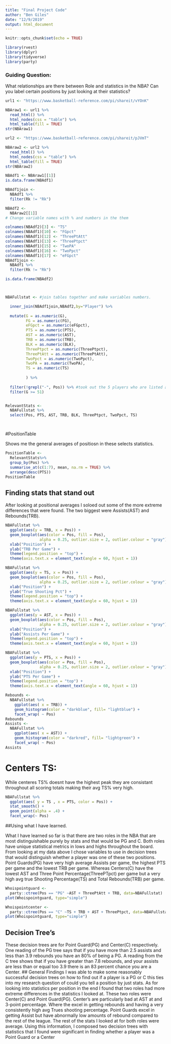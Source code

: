 ```yaml
---
title: "Final Project Code"
author: "Ben Giles"
date: "12/9/2019"
output: html_document
---
```


```r
knitr::opts_chunk$set(echo = TRUE)
```

```r
library(rvest)
library(dplyr)
library(tidyverse)
library(party)
```
### Guiding Question:
What relationships are there between Role and statistics in the NBA? Can you label certain positions by just looking at their statistics?


```r
url1 <- "https://www.basketball-reference.com/pi/shareit/vYOnK"

NBAraw1 <- url1 %>%
  read_html() %>%
  html_nodes(css = "table") %>%
  html_table(fill = TRUE)
str(NBAraw1)

url2 <- "https://www.basketball-reference.com/pi/shareit/pJVmT"

NBAraw2 <- url2 %>%
  read_html() %>%
  html_nodes(css = "table") %>%
  html_table(fill = TRUE)
str(NBAraw2)

```
```r
NBAdf1 <- NBAraw1[[1]]
is.data.frame(NBAdf1)

NBAdf1join <-
  NBAdf1 %>%
  filter(Rk != "Rk")

NBAdf2 <- 
  NBAraw2[[1]]
# Change variable names with % and numbers in the them 

colnames(NBAdf2)[3] <- "TS"
colnames(NBAdf1)[10] <- "FGpct"
colnames(NBAdf1)[12] <- "ThreePtAtt"
colnames(NBAdf1)[13] <- "ThreePtpct"
colnames(NBAdf1)[15] <- "TwoPA"
colnames(NBAdf1)[16] <- "TwoPpct"
colnames(NBAdf1)[17] <- "eFGpct"
NBAdf1join <-
  NBAdf1 %>%
  filter(Rk != "Rk")

is.data.frame(NBAdf2)



NBAFullstat <- #join tables together and make variables numbers. 

  inner_join(NBAdf1join,NBAdf2,by="Player") %>%
  
  mutate(G = as.numeric(G),
         FG = as.numeric(FG),
         eFGpct = as.numeric(eFGpct),
         PTS = as.numeric(PTS),
         AST = as.numeric(AST),
         TRB = as.numeric(TRB),
         BLK = as.numeric(BLK),
         ThreePtpct = as.numeric(ThreePtpct),
         ThreePtAtt = as.numeric(ThreePtAtt),
         TwoPpct = as.numeric(TwoPpct),
         TwoPA = as.numeric(TwoPA),
         TS = as.numeric(TS)
         
         ) %>%
  
  filter(!grepl("-", Pos)) %>% #took out the 5 players who are listed at 2 positions because there is no way fairly assign a position to a player who plays two positions. This would skew averages and make data less consistant so they were taken out.  
  filter(G >= 51) 


RelevantStats <-
  NBAFullstat %>%
  select(Pos, PTS, AST, TRB, BLK, ThreePtpct, TwoPpct, TS)




```
#PositionTable

Shows me the general averages of positiosn in these selects statistics. 
```r
PositionTable <-
  RelevantStats%>%
  group_by(Pos) %>%
  summarise_at(c(1:7), mean, na.rm = TRUE) %>%
  arrange(desc(PTS))
PositionTable
```

## Finding stats that stand out 

After looking at positional averages I soloed out some of the more extreme differences that were found. The two biggest were Assists(AST) and Rebounds(TRB).

```R
NBAFullstat %>%
  ggplot(aes(y = TRB, x = Pos)) + 
  geom_boxplot(aes(color = Pos, fill = Pos), 
               alpha = 0.25, outlier.size = 2, outlier.colour = "gray") + 
  xlab("Position") + 
  ylab("TRB Per Game") + 
  theme(legend.position = "top") +  
  theme(axis.text.x = element_text(angle = 60, hjust = 1))

NBAFullstat %>%
  ggplot(aes(y = TS, x = Pos)) + 
  geom_boxplot(aes(color = Pos, fill = Pos), 
               alpha = 0.25, outlier.size = 2, outlier.colour = "gray") + 
  xlab("Position") + 
  ylab("True Shooting Pct") + 
  theme(legend.position = "top") +  
  theme(axis.text.x = element_text(angle = 60, hjust = 1))
```
```R
NBAFullstat %>%
  ggplot(aes(y = AST, x = Pos)) + 
  geom_boxplot(aes(color = Pos, fill = Pos), 
               alpha = 0.25, outlier.size = 2, outlier.colour = "gray") + 
  xlab("Position") + 
  ylab("Assists Per Game") + 
  theme(legend.position = "top") +  
  theme(axis.text.x = element_text(angle = 60, hjust = 1))
```
```r
NBAFullstat %>%
  ggplot(aes(y = PTS, x = Pos)) + 
  geom_boxplot(aes(color = Pos, fill = Pos), 
               alpha = 0.25, outlier.size = 2, outlier.colour = "gray") + 
  xlab("Position") + 
  ylab("PTS Per Game") + 
  theme(legend.position = "top") +  
  theme(axis.text.x = element_text(angle = 60, hjust = 1))

```

```r


Rebounds <- 
  NBAFullstat %>%
    ggplot(aes( x = TRB)) +
    geom_histogram(color = "darkblue", fill= "lightblue") +
    facet_wrap( ~ Pos) 
Rebounds
Assists <- 
  NBAFullstat %>%
    ggplot(aes( x = AST)) +
    geom_histogram(color = "darkred", fill= "lightgreen") +
    facet_wrap( ~ Pos) 
Assists


```

# Centers TS:

While centeres TS% doesnt have the highest peak they are consistant throughout all scoring totals making their avg TS% very high. 

```r
NBAFullstat %>%
  ggplot(aes( y = TS , x = PTS, color = Pos)) +
  stat_smooth() +
  geom_point(alpha = .4) +
  facet_wrap(~ Pos)
```
##Using what I have learned. 

What I have learned so far is that there are two roles in the NBA that are most distinguishable purely by stats and that would be PG and C. Both roles have unique statistical metrics in lows and highs throughout the board. From looking at my data above I chose variables to use in decision trees that would distinguish whether a player was one of these two positions. Point Guards(PG) have very high average Assists per game, the highest PTS per game and the lowest TRB per game. Whereas Centers(C) have the lowest AST and Three Point Percentage(ThreePTpct) per game but a very high avg true Shooting Percentage(TS) and Total Rebounds(TRB) per game.
```r
Whoispointguard <-
  party::ctree(Pos == "PG" ~AST + ThreePtAtt + TRB, data=NBAFullstat)
plot(Whoispointguard, type="simple")
```
```r
Whoispointcenter <-
  party::ctree(Pos == "C" ~TS + TRB + AST + ThreePtpct, data=NBAFullstat)
plot(Whoispointguard, type="simple")
```
## Decision Tree's
These decision trees are for Point Guard(PG) and Center(C) respectively. One reading of the PG tree says that if you have more than 2.5 assists and less than 3.9 rebounds you have an 80% of being a PG. A reading from the C tree shows that if you have greater than 7.8 rebounds, and your assists are less than or equal too 3.9 there is an 83 percent chance you are a Center.
## General Findings 
I was able to make some reasonably successful decision trees on how to find out if a player is a PG or C this ties into my research question of could you tell a position by just stats. As for looking into statistics per position in the end I found that two roles had more extreme differences in the statistics I looked at. These two roles were Center(C) and Point Guard(PG). Center’s are particularly bad at AST at and 3-point percentage. Where the excel in getting rebounds and having a very consistently high avg Trues shooting percentage. Point Guards excel in getting Assist but have abnormally low amounts of rebound compared to the rest of the league. The rest of the stats I looked at for both roles were average. Using this information, I composed two decision trees with statistics that I found were significant in finding whether a player was a Point Guard or a Center